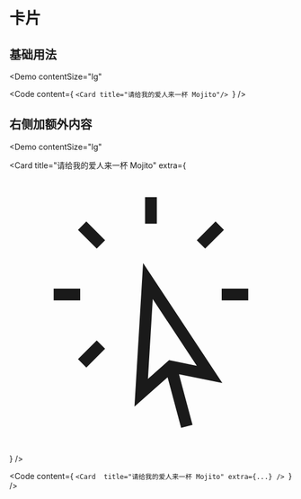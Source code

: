 

# 卡片
## 基础用法
<Demo
  contentSize="lg"
>
  <Card title="请给我的爱人来一杯 Mojito"/>
</Demo>

<Code
  content={
`<Card title="请给我的爱人来一杯 Mojito"/>
`}
/>

## 右侧加额外内容
<Demo
  contentSize="lg"
>
  <Card 
    title="请给我的爱人来一杯 Mojito"
    extra={
      <svg xmlns="http://www.w3.org/2000/svg" fill="none" viewBox="0 0 24 24" strokeWidth={1.5} stroke="currentColor" className="w-6 h-6">
        <path strokeLinecap="round" strokeLinejoin="round" d="M15.042 21.672L13.684 16.6m0 0l-2.51 2.225.569-9.47 5.227 7.917-3.286-.672zM12 2.25V4.5m5.834.166l-1.591 1.591M20.25 10.5H18M7.757 14.743l-1.59 1.59M6 10.5H3.75m4.007-4.243l-1.59-1.59" />
      </svg>
    }
  />
</Demo>

<Code
  content={
`<Card 
    title="请给我的爱人来一杯 Mojito"
    extra={...}
  />
`}
/>

